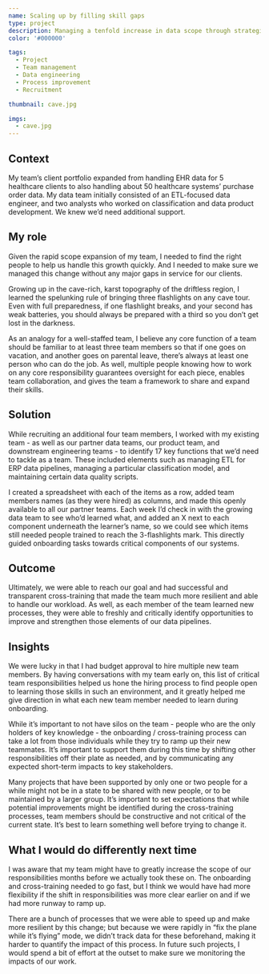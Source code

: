 ```yaml
---
name: Scaling up by filling skill gaps
type: project
description: Managing a tenfold increase in data scope through strategic team expansion and cross-training
color: '#000000'

tags:
  - Project
  - Team management
  - Data engineering
  - Process improvement
  - Recruitment

thumbnail: cave.jpg

imgs:
  - cave.jpg
---
```


## Context

My team’s client portfolio expanded from handling EHR data for 5 healthcare clients to also handling about 50 healthcare systems’ purchase order data. My data team initially consisted of an ETL-focused data engineer, and two analysts who worked on classification and data product development. We knew we’d need additional support.

## My role

Given the rapid scope expansion of my team, I needed to find the right people to help us handle this growth quickly. And I needed to make sure we managed this change without any major gaps in service for our clients.

Growing up in the cave-rich, karst topography of the driftless region, I learned the spelunking rule of bringing three flashlights on any cave tour. Even with full preparedness, if one flashlight breaks, and your second has weak batteries, you should always be prepared with a third so you don’t get lost in the darkness.

As an analogy for a well-staffed team, I believe any core function of a team should be familiar to at least three team members so that if one goes on vacation, and another goes on parental leave, there’s always at least one person who can do the job. As well, multiple people knowing how to work on any core responsibility guarantees oversight for each piece, enables team collaboration, and gives the team a framework to share and expand their skills.

## Solution

While recruiting an additional four team members, I worked with my existing team - as well as our partner data teams, our product team, and downstream engineering teams - to identify 17 key functions that we’d need to tackle as a team. These included elements such as managing ETL for ERP data pipelines, managing a particular classification model, and maintaining certain data quality scripts.

I created a spreadsheet with each of the items as a row, added team members names (as they were hired) as columns, and made this openly available to all our partner teams. Each week I’d check in with the growing data team to see who’d learned what, and added an X next to each component underneath the learner’s name, so we could see which items still needed people trained to reach the 3-flashlights mark. This directly guided onboarding tasks towards critical components of our systems.

## Outcome

Ultimately, we were able to reach our goal and had successful and transparent cross-training that made the team much more resilient and able to handle our workload. As well, as each member of the team learned new processes, they were able to freshly and critically identify opportunities to improve and strengthen those elements of our data pipelines.

## Insights

We were lucky in that I had budget approval to hire multiple new team members. By having conversations with my team early on, this list of critical team responsibilities helped us hone the hiring process to find people open to learning those skills in such an environment, and it greatly helped me give direction in what each new team member needed to learn during onboarding.

While it’s important to not have silos on the team - people who are the only holders of key knowledge - the onboarding / cross-training process can take a lot from those individuals while they try to ramp up their new teammates. It’s important to support them during this time by shifting other responsibilities off their plate as needed, and by communicating any expected short-term impacts to key stakeholders.

Many projects that have been supported by only one or two people for a while might not be in a state to be shared with new people, or to be maintained by a larger group. It’s important to set expectations that while potential improvements might be identified during the cross-training processes, team members should be constructive and not critical of the current state. It’s best to learn something well before trying to change it.

## What I would do differently next time

I was aware that my team might have to greatly increase the scope of our responsibilities months before we actually took these on. The onboarding and cross-training needed to go fast, but I think we would have had more flexibility if the shift in responsibilities was more clear earlier on and if we had more runway to ramp up.

There are a bunch of processes that we were able to speed up and make more resilient by this change; but because we were rapidly in “fix the plane while it’s flying” mode, we didn’t track data for these beforehand, making it harder to quantify the impact of this process. In future such projects, I would spend a bit of effort at the outset to make sure we monitoring the impacts of our work.
